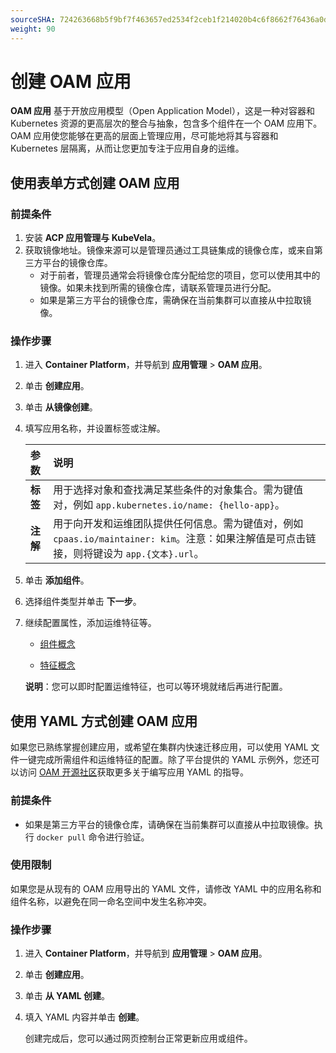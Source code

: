 ```yaml
---
sourceSHA: 724263668b5f9bf7f463657ed2534f2ceb1f214020b4c6f8662f76436a0d1088
weight: 90
---
```


# 创建 OAM 应用

**OAM 应用** 基于开放应用模型（Open Application Model），这是一种对容器和 Kubernetes 资源的更高层次的整合与抽象，包含多个组件在一个 OAM 应用下。OAM 应用使您能够在更高的层面上管理应用，尽可能地将其与容器和 Kubernetes 层隔离，从而让您更加专注于应用自身的运维。

## 使用表单方式创建 OAM 应用

### 前提条件

1. 安装 **ACP 应用管理与 KubeVela**。
2. 获取镜像地址。镜像来源可以是管理员通过工具链集成的镜像仓库，或来自第三方平台的镜像仓库。
   - 对于前者，管理员通常会将镜像仓库分配给您的项目，您可以使用其中的镜像。如果未找到所需的镜像仓库，请联系管理员进行分配。
   - 如果是第三方平台的镜像仓库，需确保在当前集群可以直接从中拉取镜像。

### 操作步骤

1. 进入 **Container Platform**，并导航到 **应用管理** > **OAM 应用**。
2. 单击 **创建应用**。
3. 单击 **从镜像创建**。
4. 填写应用名称，并设置标签或注解。

   | **参数**   | **说明**                                                                                                                                                                                                                                    |
   | :--------- | :------------------------------------------------------------------------------------------------------------------------------------------------------------------------------------------------------------------------------------------ |
   | **标签**   | 用于选择对象和查找满足某些条件的对象集合。需为键值对，例如 `app.kubernetes.io/name: {hello-app}`。                                                                                         |
   | **注解**   | 用于向开发和运维团队提供任何信息。需为键值对，例如 `cpaas.io/maintainer: kim`。注意：如果注解值是可点击链接，则将键设为 `app.{文本}.url`。 |

5. 单击 **添加组件**。
6. 选择组件类型并单击 **下一步**。
7. 继续配置属性，添加运维特征等。

   - [组件概念](/developer/oam_applications/concepts/component.mdx)

   - [特征概念](/developer/oam_applications/concepts/trait.mdx)

   **说明**：您可以即时配置运维特征，也可以等环境就绪后再进行配置。

## 使用 YAML 方式创建 OAM 应用

如果您已熟练掌握创建应用，或希望在集群内快速迁移应用，可以使用 YAML 文件一键完成所需组件和运维特征的配置。除了平台提供的 YAML 示例外，您还可以访问 [OAM 开源社区](https://github.com/oam-dev/spec/blob/master/7.application.md)获取更多关于编写应用 YAML 的指导。

### 前提条件

- 如果是第三方平台的镜像仓库，请确保在当前集群可以直接从中拉取镜像。执行 `docker pull` 命令进行验证。

### 使用限制

如果您是从现有的 OAM 应用导出的 YAML 文件，请修改 YAML 中的应用名称和组件名称，以避免在同一命名空间中发生名称冲突。

### 操作步骤

1. 进入 **Container Platform**，并导航到 **应用管理** > **OAM 应用**。
2. 单击 **创建应用**。
3. 单击 **从 YAML 创建**。
4. 填入 YAML 内容并单击 **创建**。

   创建完成后，您可以通过网页控制台正常更新应用或组件。

